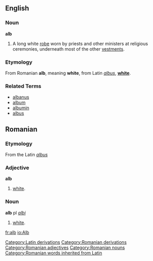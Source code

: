 ==English==
===Noun===
'''alb'''
# A long white [[robe]] worn by priests and other ministers at religious ceremonies, underneath most of the other [[vestments]].

===Etymology===
From Romanian '''alb''', meaning '''white''', from Latin ''[[albus]]'', '''[[white]]'''.

===Related Terms===
*[[albanus]]
*[[album]]
*[[albumin]]
*[[albus]]

==Romanian==
===Etymology===
From the Latin ''[[albus]]''
===Adjective===
'''alb'''
#[[white]].

===Noun===
'''alb''' pl ''[[albi]]''
#[[white]].

[[Category:Latin derivations]]
[[Category:Romanian derivations]]
[[Category:Romanian adjectives]]
[[Category:Romanian nouns]]
[[Category:Romanian words inherited from Latin]]
[[fr:alb]]
[[io:Alb]]